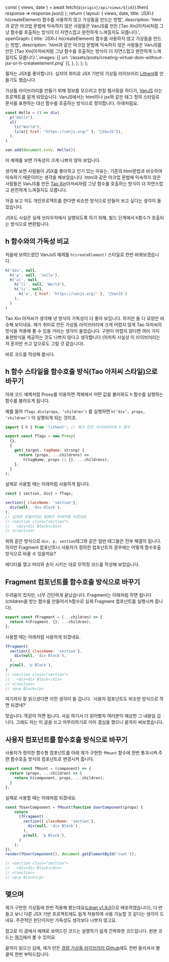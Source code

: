   const { views, date } = await fetch(`${origin}/api/views/${id}`).then(
    response => response.json()
  );
  return {
    layout: {
      views,
      date,
      title: 'JSX나 h(createElement) 함수를 사용하지 않고 가상돔을 만드는 방법',
      description:
        'html과 같은 마크업 문법에 익숙하지 않은 사람들은 VanJS를 만든 [Tao Xin]아저씨처럼 그냥 함수를 호출하는 방식이 더 자연스럽고 완전하게 느껴질지도 모릅니다.',
      openGraph: {
        title: 'JSX나 h(createElement) 함수를 사용하지 않고 가상돔을 만드는 방법',
        description:
          'html과 같은 마크업 문법에 익숙하지 않은 사람들은 VanJS를 만든 [Tao Xin]아저씨처럼 그냥 함수를 호출하는 방식이 더 자연스럽고 완전하게 느껴질지도 모릅니다.',
        images: [{ url: '/assets/posts/creating-virtual-dom-without-jsx-or-h-createelement.png' }],
      },
    },
  };
};

필자는 JSX를 좋아합니다. 심지어 취미로 JSX 기반의 가상돔 라이브러리 [Lithent](https://github.com/superlucky84/lithent)를 만들기도 했습니다.

가상돔 라이브러리를 만들기 위해 정보를 모으려고 한참 웹서핑을 하다가, [VanJS](https://vanjs.org/) 라는 프로젝트를 알게 되었습니다. VanJS에서는 html이나 jsx와 같은 태그 정의 스타일로 문서를 표현하는 대신 함수를 호출하는 방식으로 정의합니다. 아래처럼요.

```javascript
const Hello = () => div(
  p("Hello"),
  ul(
    li("World"),
    li(a({ href: "https://vanjs.org/" }, "🍦VanJS")),
  ),
)

van.add(document.body, Hello())
```

이 예제를 보면 가독성이 크게 나쁘지 않아 보입니다.

생각해 보면 사람들이 JSX를 좋아하고 인기 있는 이유는, 기존의 html문법과 비슷하여 익숙하기 때문이라는 생각을 해보았습니다. html과 같은 마크업 문법에 익숙하지 않은 사람들은 VanJS를 만든 [Tao Xin](https://vanjs.org/about)아저씨처럼 그냥 함수를 호출하는 방식이 더 자연스럽고 완전하게 느껴질지도 모릅니다.

저걸 보고 저도 개인프로젝트를 한다면 비슷한 방식으로 만들어 보고 싶다는 생각이 들었습니다.

JSX도 사실은 실제 브라우저에서 실행되도록 하기 위해, 빌드 단계에서 h함수가 호출되는 방식으로 변환됩니다.

## h 함수와의 가독성 비교

처음에 보여드렸던 VanJsS 예제를 `h(createElement)` 스타일로 한번 바꿔보겠습니다.

```javascript
h('div', null,
  h('p', null, 'Jello'),
  h('ul', null,
    h('li', null, 'World'),
    h('li', null,
      h('a', { href: 'https://vanjs.org/' }, '🍦VanJS')
    ),
  )
)
```

Tao Xin 아저씨가 생각해 낸 방식이 가독성이 더 좋아 보입니다. 하지만 둘 다 모양은 비슷해 보이네요. 제가 취미로 만든 가상돔 라이브러리에 크게 어렵지 않게 Tao 아저씨의 방식을 적용해 볼 수 있을 거라는 생각이 들었습니다. 구현이 어렵지 않다면 여러 가지 표현방식을 제공하는 것도 나쁘지 않다고 생각합니다 (어차피 사실상 이 라이브러리는 저 혼자만 쓰고 앞으로도 그럴 것 같습니다).

바로 코드를 작성해 봅시다.


## h 함수 스타일을 함수호출 방식(Tao 아저씨 스타일)으로 바꾸기

아래 코드 예제처럼 Proxy를 이용하면 객체에서 어떤 값을 불러와도 h 함수를 실행하는 함수를 불러오게 됩니다.

예를 들어 `fTags.div(props, ‘children’)` 를 실행하면 `h(‘div’, props, ‘children’)` 이 실행되게 되는 것이죠.

```javascript
import { h } from 'lithent'; // 제가 만든 라이버리리의 h 함수

export const fTags = new Proxy(
  {},
  {
    get(_target, tagName: string) {
      return (props, ...childrens) =>
        h(tagName, props || {}, ...childrens);
    },
  }
);
```

실제로 사용할 때는 아래처럼 사용하게 됩니다.

```javascript
const { section, div} = fTags;

section({ className: 'section'}, 
  div(null, 'div Block'),
),
// 실제로 만들어지는 DOM은 아래처럼 되겠네요
// <section class="section">
//   <div>div Block</div>
// </section>
```

위와 같은 방식으로 `div, p, section`태그와 같은 일반 태그들은 전부 해결이 됩니다. 하지만 Fragment 컴포넌트나 사용자가 정의한 컴포넌트의 경우에는 어떻게 함수호출 방식으로 바꿀 수 있을까요?

에디터를 열고 머리와 손이 시키는 대로 무작정 코드를 작성해 보았습니다.


## Fragment 컴포넌트를 함수호출 방식으로 바꾸기

두려움이 컸지만, 너무 간단하게 끝났습니다. Fragment는 아래처럼 하면 됩니다(children을 받는 함수를 만들어서 h함수로 실제 Fragment 컴포넌트를 실행시켜 줍니다).


```javascript
export const fFragment = (...children) => {
  return h(Fragment, {}, ...children);
};
```

사용할 때는 아래처럼 사용하게 되겠네요.

```javascript
fFragment(
  section({ className: 'section'}, 
    div(null, 'div Block'),
  ),
  p(null, 'p Block'),
)
// <section class="section">
//   <div>div Block</div>
// </section>
// <p>p Block</p>
```

여기까지 잘 읽으셨다면 이런 생각이 들 겁니다. ‘사용자 컴포넌트도 비슷한 방식으로 하면 되겠네?’

맞습니다. 똑같이 하면 됩니다. 사실 여기서 더 읽어봤자 여러분이 예상한 그 내용일 겁니다. 그래도 저는 이 글을 쓰고 마무리하기로 이미 결심을 했으니 끝까지 써보겠습니다.



## 사용자 컴포넌트를 함수호출 방식으로 바꾸기

사용자가 정의한 함수형 컴포넌트를 아래 제가 구현한 `fMount` 함수에 한번 통과시켜 주면 함수호출 방식의 컴포넌트로 변경시켜 줍니다.

```javascript
export const fMount = (component) => {
  return (props, ...children) => {
    return h(component, props, ...children);
  }
};
```

실제로 사용할 때는 아래처럼 되겠네요.

```javascript
const fUserComponent = fMount(function UserComponent(props) {
    return
      (fFragment(
        section({ className: 'section'}, 
          div(null, 'div Block'),
        ),
        p(null, 'p Block'),
      )
    );
});
render(fUserComponent(), document.getElementById('root'));

// <section class="section">
//   <div>div Block</div>
// </section>
// <p>p Block</p>
```

## 맺으며


제가 구현한 가상돔에 한번 적용해 봤는데요([Litnet v1.9.0](https://www.npmjs.com/package/lithent)으로 배포하였습니다), 다 만들고 보니 다른 JSX 기반 프로젝트에도 쉽게 적용하여 사용 가능할 것 같다는 생각이 드네요. 주관적인 판단이지만 가독성도 생각보다 나쁘지 않고요.

참고로 이 글에서 예제로 보여드린 코드는 설명하기 쉽게 간략화한 코드입니다. 원본 코드는 [여기](https://github.com/superlucky84/lithent/blob/master/ftags/src/index.ts)에서 볼 수 있어요

끝까지 읽으신 김에, 제가 만든 [경량 가상돔 라이브러리 Github](https://github.com/superlucky84/lithent)에도 한번 들리셔서 별 클릭 한번 부탁드립니다.



































